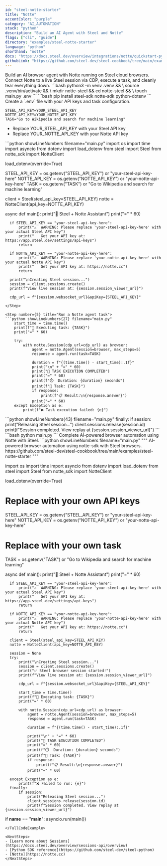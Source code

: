 ```yaml
---
id: "steel-notte-starter"
title: "Notte"
accentColor: "purple"
category: "AI_AUTOMATION"
stack: "python"
description: "Build an AI Agent with Steel and Notte"
flags: ["cli", "guide"]
directory: "examples/steel-notte-starter"
language: "python"
shorthand: "notte"
docs: "https://docs.steel.dev/overview/integrations/notte/quickstart-python"
githubLink: "https://github.com/steel-dev/steel-cookbook/tree/main/examples/steel-notte-starter"
---
```


<Intro skipLink="#full-code-example">
  Build an AI browser agent with Notte running on Steel cloud browsers. Connect Notte to a live Steel session via CDP, execute a task, and cleanly tear everything down.
</Intro>

<Step number={1} title="Optional: Create a new directory & environment">
  ```bash
  python3 -m venv .venv && \
  source .venv/bin/activate && \
  mkdir notte-steel && cd notte-steel && \
  touch main.py .env
  ```
</Step>

<Step number={2} title="Install Required Packages">
  ```bash
  pip install steel-sdk notte-sdk python-dotenv
  ```
</Step>

<Step number={3} title="Set Up Environment Variables">
  Create a `.env` file with your API keys and task configuration.

  ```text filename=".env" /YOUR_STEEL_API_KEY/#1 /YOUR_NOTTE_API_KEY/#2
  STEEL_API_KEY=YOUR_STEEL_API_KEY
  NOTTE_API_KEY=YOUR_NOTTE_API_KEY
  TASK="Go to Wikipedia and search for machine learning"
  ```
  - Replace <HighlightRef id={1}>YOUR_STEEL_API_KEY</HighlightRef> with your Steel API key
  - Replace <HighlightRef id={2}>YOUR_NOTTE_API_KEY</HighlightRef> with your Notte API key
</Step>

<Step number={4} title="Create a Steel session and connect Notte via CDP">
  ```python showLineNumbers filename="main.py"
  import os
  import time
  import asyncio
  from dotenv import load_dotenv
  from steel import Steel
  from notte_sdk import NotteClient

  load_dotenv(override=True)

  STEEL_API_KEY = os.getenv("STEEL_API_KEY") or "your-steel-api-key-here"
  NOTTE_API_KEY = os.getenv("NOTTE_API_KEY") or "your-notte-api-key-here"
  TASK = os.getenv("TASK") or "Go to Wikipedia and search for machine learning"

  client = Steel(steel_api_key=STEEL_API_KEY)
  notte = NotteClient(api_key=NOTTE_API_KEY)

  async def main():
      print("🚀 Steel + Notte Assistant")
      print("=" * 60)

      if STEEL_API_KEY == "your-steel-api-key-here":
          print("⚠️  WARNING: Please replace 'your-steel-api-key-here' with your actual Steel API key")
          print("   Get your API key at: https://app.steel.dev/settings/api-keys")
          return

      if NOTTE_API_KEY == "your-notte-api-key-here":
          print("⚠️  WARNING: Please replace 'your-notte-api-key-here' with your actual Notte API key")
          print("   Get your API key at: https://notte.cc")
          return

      print("\nCreating Steel session...")
      session = client.sessions.create()
      print(f"View live session at: {session.session_viewer_url}")

      cdp_url = f"{session.websocket_url}&apiKey={STEEL_API_KEY}"
  ```
</Step>

<Step number={5} title="Run a Notte agent task">
  ```python showLineNumbers{27} filename="main.py"
      start_time = time.time()
      print(f"🎯 Executing task: {TASK}")
      print("=" * 60)

      try:
          with notte.Session(cdp_url=cdp_url) as browser:
              agent = notte.Agent(session=browser, max_steps=5)
              response = agent.run(task=TASK)

              duration = f"{(time.time() - start_time):.1f}"
              print("\n" + "=" * 60)
              print("🎉 TASK EXECUTION COMPLETED")
              print("=" * 60)
              print(f"⏱️  Duration: {duration} seconds")
              print(f"🎯 Task: {TASK}")
              if response:
                  print(f"📋 Result:\n{response.answer}")
              print("=" * 60)
      except Exception as e:
          print(f"❌ Task execution failed: {e}")
  ```
</Step>

<Step number={6} title="Clean up the Steel session">
  ```python showLineNumbers{43} filename="main.py"
      finally:
          if session:
              print("Releasing Steel session...")
              client.sessions.release(session.id)
              print(f"Session completed. View replay at {session.session_viewer_url}")
  ```
</Step>

<Step number={7} title="Run your agent" isLast>
  ```bash
  python main.py
  ```
</Step>

<FullCodeExample id="full-code-example" title="Full Example">
  Complete AI-powered browser automation using Notte with Steel.
  ```python showLineNumbers filename="main.py"
  """
  AI-powered browser automation using notte-sdk with Steel browsers.
  https://github.com/steel-dev/steel-cookbook/tree/main/examples/steel-notte-starter
  """

  import os
  import time
  import asyncio
  from dotenv import load_dotenv
  from steel import Steel
  from notte_sdk import NotteClient

  load_dotenv(override=True)

  # Replace with your own API keys
  STEEL_API_KEY = os.getenv("STEEL_API_KEY") or "your-steel-api-key-here"
  NOTTE_API_KEY = os.getenv("NOTTE_API_KEY") or "your-notte-api-key-here"

  # Replace with your own task
  TASK = os.getenv("TASK") or "Go to Wikipedia and search for machine learning"

  async def main():
      print("🚀 Steel + Notte Assistant")
      print("=" * 60)

      if STEEL_API_KEY == "your-steel-api-key-here":
          print("⚠️  WARNING: Please replace 'your-steel-api-key-here' with your actual Steel API key")
          print("   Get your API key at: https://app.steel.dev/settings/api-keys")
          return

      if NOTTE_API_KEY == "your-notte-api-key-here":
          print("⚠️  WARNING: Please replace 'your-notte-api-key-here' with your actual Notte API key")
          print("   Get your API key at: https://notte.cc")
          return

      client = Steel(steel_api_key=STEEL_API_KEY)
      notte = NotteClient(api_key=NOTTE_API_KEY)

      session = None
      try:
          print("\nCreating Steel session...")
          session = client.sessions.create()
          print("✅ Steel browser session started!")
          print(f"View live session at: {session.session_viewer_url}")

          cdp_url = f"{session.websocket_url}&apiKey={STEEL_API_KEY}"

          start_time = time.time()
          print(f"🎯 Executing task: {TASK}")
          print("=" * 60)

          with notte.Session(cdp_url=cdp_url) as browser:
              agent = notte.Agent(session=browser, max_steps=5)
              response = agent.run(task=TASK)

              duration = f"{(time.time() - start_time):.1f}"

              print("\n" + "=" * 60)
              print("🎉 TASK EXECUTION COMPLETED")
              print("=" * 60)
              print(f"⏱️  Duration: {duration} seconds")
              print(f"🎯 Task: {TASK}")
              if response:
                  print(f"📋 Result:\n{response.answer}")
              print("=" * 60)

      except Exception as e:
          print(f"❌ Failed to run: {e}")
      finally:
          if session:
              print("Releasing Steel session...")
              client.sessions.release(session.id)
              print(f"Session completed. View replay at {session.session_viewer_url}")

  if __name__ == "__main__":
      asyncio.run(main())
  ```
</FullCodeExample>

<NextSteps>
  - [Learn more about Sessions](https://docs.steel.dev/overview/sessions-api/overview)
  - [Python SDK reference](https://github.com/steel-dev/steel-python)
  - [Notte](https://notte.cc)
</NextSteps>



